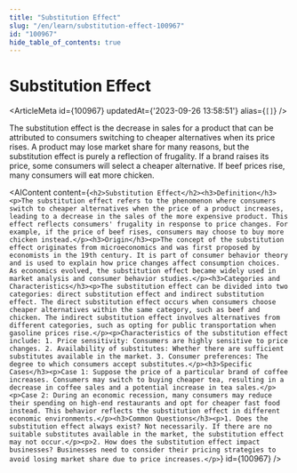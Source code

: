 ```yaml
---
title: "Substitution Effect"
slug: "/en/learn/substitution-effect-100967"
id: "100967"
hide_table_of_contents: true
---
```



# Substitution Effect

<ArticleMeta id={100967} updatedAt={'2023-09-26 13:58:51'} alias={`[]`} />
<div className='border-solid border-b border-t-0 my-4 border-[var(--ifm-color-gray-300)]' />

The substitution effect is the decrease in sales for a product that can be attributed to consumers switching to cheaper alternatives when its price rises. A product may lose market share for many reasons, but the substitution effect is purely a reflection of frugality. If a brand raises its price, some consumers will select a cheaper alternative. If beef prices rise, many consumers will eat more chicken.

<AIContent content={`<h2>Substitution Effect</h2><h3>Definition</h3><p>The substitution effect refers to the phenomenon where consumers switch to cheaper alternatives when the price of a product increases, leading to a decrease in the sales of the more expensive product. This effect reflects consumers' frugality in response to price changes. For example, if the price of beef rises, consumers may choose to buy more chicken instead.</p><h3>Origin</h3><p>The concept of the substitution effect originates from microeconomics and was first proposed by economists in the 19th century. It is part of consumer behavior theory and is used to explain how price changes affect consumption choices. As economics evolved, the substitution effect became widely used in market analysis and consumer behavior studies.</p><h3>Categories and Characteristics</h3><p>The substitution effect can be divided into two categories: direct substitution effect and indirect substitution effect. The direct substitution effect occurs when consumers choose cheaper alternatives within the same category, such as beef and chicken. The indirect substitution effect involves alternatives from different categories, such as opting for public transportation when gasoline prices rise.</p><p>Characteristics of the substitution effect include: 1. Price sensitivity: Consumers are highly sensitive to price changes. 2. Availability of substitutes: Whether there are sufficient substitutes available in the market. 3. Consumer preferences: The degree to which consumers accept substitutes.</p><h3>Specific Cases</h3><p>Case 1: Suppose the price of a particular brand of coffee increases. Consumers may switch to buying cheaper tea, resulting in a decrease in coffee sales and a potential increase in tea sales.</p><p>Case 2: During an economic recession, many consumers may reduce their spending on high-end restaurants and opt for cheaper fast food instead. This behavior reflects the substitution effect in different economic environments.</p><h3>Common Questions</h3><p>1. Does the substitution effect always exist? Not necessarily. If there are no suitable substitutes available in the market, the substitution effect may not occur.</p><p>2. How does the substitution effect impact businesses? Businesses need to consider their pricing strategies to avoid losing market share due to price increases.</p>`} id={100967} />
